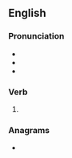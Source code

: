 ==English==

===Pronunciation===
* {{IPA|en|/pɹaɪzd/}}
* {{rhymes|en|aɪzd|s=1}}
* {{homophones|en|prized}}

===Verb===
{{head|en|verb form}}

# {{en-past of|prise}}

===Anagrams===
* {{anagrams|en|a=deiprs|'spired|Prides|Spider|prides|re-dips|redips|risped|spider|spired}}